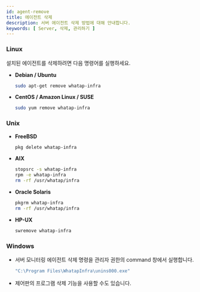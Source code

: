 ```yaml
---
id: agent-remove
title: 에이전트 삭제
description: 서버 에이전트 삭제 방법에 대해 안내합니다.
keywords: [ Server, 삭제, 관리하기 ]
---
```


### Linux

설치된 에이전트를 삭제하려면 다음 명령어를 실행하세요.

* **Debian / Ubuntu**
    ```bash title=SH
    sudo apt-get remove whatap-infra
    ```
* **CentOS / Amazon Linux / SUSE**
    ```bash title=SH
    sudo yum remove whatap-infra
    ```

### Unix 

* **FreeBSD**

    ```bash title=SH
    pkg delete whatap-infra
    ```

* **AIX**

    ```bash 
    stopsrc -s whatap-infra
    rpm -e whatap-infra
    rm -rf /usr/whatap/infra
    ```

* **Oracle Solaris**

    ```bash
    pkgrm whatap-infra
    rm -rf /usr/whatap/infra
    ```

* **HP-UX**

    ```bash title='IA64 / PA-RISC'
    swremove whatap-infra
    ```

### Windows

* 서버 모니터링 에이전트 삭제 명령을 관리자 권한의 command 창에서 실행합니다. 
    ```bash title=SH
    "C:\Program Files\WhatapInfra\unins000.exe"
    ```
* 제어판의 프로그램 삭제 기능을 사용할 수도 있습니다.